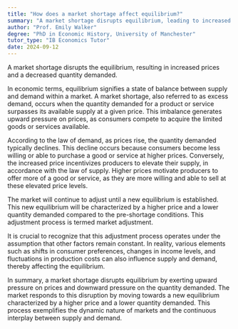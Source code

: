 ```yaml
---
title: "How does a market shortage affect equilibrium?"
summary: "A market shortage disrupts equilibrium, leading to increased prices and decreased quantity demanded."
author: "Prof. Emily Walker"
degree: "PhD in Economic History, University of Manchester"
tutor_type: "IB Economics Tutor"
date: 2024-09-12
---
```


A market shortage disrupts the equilibrium, resulting in increased prices and a decreased quantity demanded.

In economic terms, equilibrium signifies a state of balance between supply and demand within a market. A market shortage, also referred to as excess demand, occurs when the quantity demanded for a product or service surpasses its available supply at a given price. This imbalance generates upward pressure on prices, as consumers compete to acquire the limited goods or services available.

According to the law of demand, as prices rise, the quantity demanded typically declines. This decline occurs because consumers become less willing or able to purchase a good or service at higher prices. Conversely, the increased price incentivizes producers to elevate their supply, in accordance with the law of supply. Higher prices motivate producers to offer more of a good or service, as they are more willing and able to sell at these elevated price levels.

The market will continue to adjust until a new equilibrium is established. This new equilibrium will be characterized by a higher price and a lower quantity demanded compared to the pre-shortage conditions. This adjustment process is termed market adjustment.

It is crucial to recognize that this adjustment process operates under the assumption that other factors remain constant. In reality, various elements such as shifts in consumer preferences, changes in income levels, and fluctuations in production costs can also influence supply and demand, thereby affecting the equilibrium.

In summary, a market shortage disrupts equilibrium by exerting upward pressure on prices and downward pressure on the quantity demanded. The market responds to this disruption by moving towards a new equilibrium characterized by a higher price and a lower quantity demanded. This process exemplifies the dynamic nature of markets and the continuous interplay between supply and demand.
    